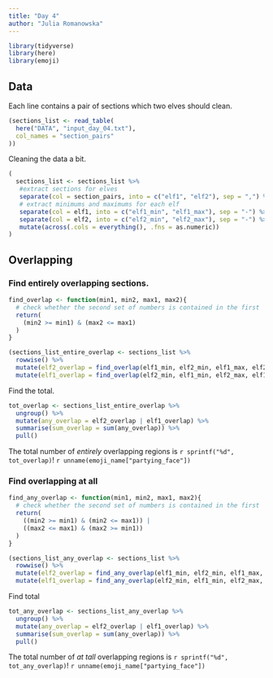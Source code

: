 ```yaml
---
title: "Day 4"
author: "Julia Romanowska"
---
```


```r
library(tidyverse)
library(here)
library(emoji)
```

## Data

Each line contains a pair of sections which two elves should clean.

```r
(sections_list <- read_table(
  here("DATA", "input_day_04.txt"),
  col_names = "section_pairs"
))
```

Cleaning the data a bit.

```r
(
  sections_list <- sections_list %>%
   #extract sections for elves
   separate(col = section_pairs, into = c("elf1", "elf2"), sep = ",") %>%
   # extract minimums and maximums for each elf
   separate(col = elf1, into = c("elf1_min", "elf1_max"), sep = "-") %>%
   separate(col = elf2, into = c("elf2_min", "elf2_max"), sep = "-") %>%
   mutate(across(.cols = everything(), .fns = as.numeric))
)
```

## Overlapping

### Find entirely overlapping sections.

```r
find_overlap <- function(min1, min2, max1, max2){
  # check whether the second set of numbers is contained in the first
  return(
    (min2 >= min1) & (max2 <= max1)
  )
}

(sections_list_entire_overlap <- sections_list %>%
  rowwise() %>%
  mutate(elf2_overlap = find_overlap(elf1_min, elf2_min, elf1_max, elf2_max)) %>%
  mutate(elf1_overlap = find_overlap(elf2_min, elf1_min, elf2_max, elf1_max)))
```

Find the total.

```r
tot_overlap <- sections_list_entire_overlap %>%
  ungroup() %>%
  mutate(any_overlap = elf2_overlap | elf1_overlap) %>%
  summarise(sum_overlap = sum(any_overlap)) %>%
  pull()
```

::: {.card .border-success .mb-3}
::: {.card-text}
The total number of _entirely_ overlapping regions is `r sprintf("%d", tot_overlap)`! `r unname(emoji_name["partying_face"])`
:::
:::

### Find overlapping at all

```r
find_any_overlap <- function(min1, min2, max1, max2){
  # check whether the second set of numbers is contained in the first
  return(
    ((min2 >= min1) & (min2 <= max1)) |
    ((max2 <= max1) & (max2 >= min1))
  )
}

(sections_list_any_overlap <- sections_list %>%
  rowwise() %>%
  mutate(elf2_overlap = find_any_overlap(elf1_min, elf2_min, elf1_max, elf2_max)) %>%
  mutate(elf1_overlap = find_any_overlap(elf2_min, elf1_min, elf2_max, elf1_max)))
```

Find total

```r
tot_any_overlap <- sections_list_any_overlap %>%
  ungroup() %>%
  mutate(any_overlap = elf2_overlap | elf1_overlap) %>%
  summarise(sum_overlap = sum(any_overlap)) %>%
  pull()
```

::: {.card .border-success .mb-3}
::: {.card-text}
The total number of _at tall_ overlapping regions is `r sprintf("%d", tot_any_overlap)`! `r unname(emoji_name["partying_face"])`
:::
:::
